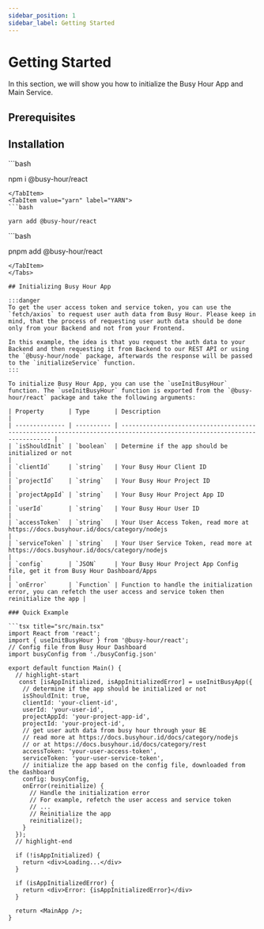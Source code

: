 ```yaml
---
sidebar_position: 1
sidebar_label: Getting Started
---
```



# Getting Started

In this section, we will show you how to initialize the Busy Hour App and Main Service.

## Prerequisites

<GettingStartedPrerequisites />

## Installation

<Tabs>
<TabItem value="npm" label="NPM" default>
```bash

npm i @busy-hour/react

```
</TabItem>
<TabItem value="yarn" label="YARN">
```bash

yarn add @busy-hour/react

```

</TabItem>
<TabItem value="pnpm" label="PNPM">
```bash

pnpm add @busy-hour/react

```
</TabItem>
</Tabs>

## Initializing Busy Hour App

:::danger
To get the user access token and service token, you can use the `fetch/axios` to request user auth data from Busy Hour. Please keep in mind, that the process of requesting user auth data should be done only from your Backend and not from your Frontend.

In this example, the idea is that you request the auth data to your Backend and then requesting it from Backend to our REST API or using the `@busy-hour/node` package, afterwards the response will be passed to the `initializeService` function.
:::

To initialize Busy Hour App, you can use the `useInitBusyHour` function. The `useInitBusyHour` function is exported from the `@busy-hour/react` package and take the following arguments:

| Property       | Type       | Description                                                                                                              |
| -------------- | ---------- | ------------------------------------------------------------------------------------------------------------------------ |
| `isShouldInit` | `boolean`  | Determine if the app should be initialized or not                                                                        |
| `clientId`     | `string`   | Your Busy Hour Client ID                                                                                                 |
| `projectId`    | `string`   | Your Busy Hour Project ID                                                                                                |
| `projectAppId` | `string`   | Your Busy Hour Project App ID                                                                                            |
| `userId`       | `string`   | Your Busy Hour User ID                                                                                                 |
| `accessToken`  | `string`   | Your User Access Token, read more at https://docs.busyhour.id/docs/category/nodejs                                       |
| `serviceToken` | `string`   | Your User Service Token, read more at https://docs.busyhour.id/docs/category/nodejs                                      |
| `config`       | `JSON`     | Your Busy Hour Project App Config file, get it from Busy Hour Dashboard/Apps                                             |
| `onError`      | `Function` | Function to handle the initialization error, you can refetch the user access and service token then reinitialize the app |

### Quick Example

```tsx title="src/main.tsx"
import React from 'react';
import { useInitBusyHour } from '@busy-hour/react';
// Config file from Busy Hour Dashboard
import busyConfig from './busyConfig.json'

export default function Main() {
  // highlight-start
   const [isAppInitialized, isAppInitializedError] = useInitBusyApp({
    // determine if the app should be initialized or not
    isShouldInit: true,
    clientId: 'your-client-id',
    userId: 'your-user-id',
    projectAppId: 'your-project-app-id',
    projectId: 'your-project-id',
    // get user auth data from busy hour through your BE
    // read more at https://docs.busyhour.id/docs/category/nodejs
    // or at https://docs.busyhour.id/docs/category/rest
    accessToken: 'your-user-access-token',
    serviceToken: 'your-user-service-token',
    // initialize the app based on the config file, downloaded from the dashboard
    config: busyConfig,
    onError(reinitialize) {
      // Handle the initialization error
      // For example, refetch the user access and service token
      // ...
      // Reinitialize the app
      reinitialize();
    }
  });
  // highlight-end

  if (!isAppInitialized) {
    return <div>Loading...</div>
  }

  if (isAppInitializedError) {
    return <div>Error: {isAppInitializedError}</div>
  }

  return <MainApp />;
}
```


